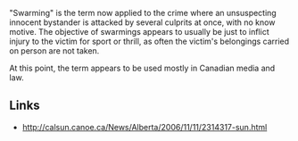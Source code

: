 "Swarming" is the term now applied to the crime where an unsuspecting innocent bystander is attacked by several culprits at once, with no know motive.  The objective of swarmings appears to usually be just to inflict injury to the victim for sport or thrill, as often the victim's belongings carried on person are not taken.

At this point, the term appears to be used mostly in Canadian media and law.


==Links==

* http://calsun.canoe.ca/News/Alberta/2006/11/11/2314317-sun.html